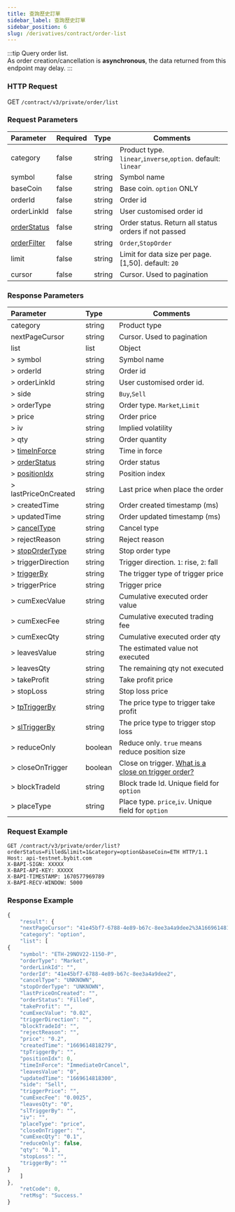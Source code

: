 ```yaml
---
title: 查詢歷史訂單
sidebar_label: 查詢歷史訂單
sidebar_position: 6
slug: /derivatives/contract/order-list
---
```


:::tip
Query order list.<br/>
As order creation/cancellation is **asynchronous**, the data returned from this endpoint may delay.
:::


### HTTP Request
GET `/contract/v3/private/order/list`

### Request Parameters
| Parameter | Required | Type | Comments|
|:----- |:-------|:-----|------ |
|category |false |string |Product type. `linear`,`inverse`,`option`. default: `linear` |
|symbol |false |string |Symbol name|
|baseCoin |false |string |Base coin. `option` ONLY|
|orderId |false |string |Order id |
|orderLinkId |false |string |User customised order id |
|[orderStatus](../enum#orderStatus) |false |string |Order status. Return all status orders if not passed|
|[orderFilter](../enum#orderFilter) |false |string |`Order`,`StopOrder`|
|limit |false |string |Limit for data size per page. [1,50]. default: `20`|
|cursor |false |string |Cursor. Used to pagination|

### Response Parameters
| Parameter | Type | Comments|
|:----- |:-----|------ |
|category |string |Product type |
|nextPageCursor |string |Cursor. Used to pagination |
|list |list |Object |
|> symbol |string |Symbol name |
|> orderId |string |Order id |
|> orderLinkId |string |User customised order id. |
|> side |string |`Buy`,`Sell` |
|> orderType |string |Order type. `Market`,`Limit`|
|> price |string |Order price |
|> iv |string |Implied volatility |
|> qty |string |Order quantity |
|> [timeInForce](../enum#timeinforce) |string |Time in force |
|> [orderStatus](../enum#orderstatus) |string |Order status |
|> [positionIdx](../enum#positionidx) |string |Position index |
|> lastPriceOnCreated |string |Last price when place the order |
|> createdTime |string |Order created timestamp (ms) |
|> updatedTime |string |Order updated timestamp (ms) |
|> [cancelType](../enum#canceltype) |string |Cancel type |
|> rejectReason |string |Reject reason |
|> [stopOrderType](../enum#stopordertype) |string |Stop order type |
|> triggerDirection |string |Trigger direction. `1`: rise, `2`: fall |
|> [triggerBy](../enum#triggerby) |string |The trigger type of trigger price |
|> triggerPrice |string |Trigger price |
|> cumExecValue |string |Cumulative executed order value |
|> cumExecFee |string |Cumulative executed trading fee |
|> cumExecQty |string |Cumulative executed order qty |
|> leavesValue |string |The estimated value not executed  |
|> leavesQty |string |The remaining qty not executed |
|> takeProfit |string |Take profit price |
|> stopLoss |string |Stop loss price |
|> [tpTriggerBy](../enum#triggerby) |string |The price type to trigger take profit|
|> [slTriggerBy](../enum#triggerby) |string |The price type to trigger stop loss|
|> reduceOnly |boolean |Reduce only. `true` means reduce position size |
|> closeOnTrigger |boolean |Close on trigger. <a href="https://www.bybit.com/en-US/help-center/bybitHC_Article?language=en_US&id=000001050">What is a close on trigger order?</a> |
|> blockTradeId |string |Block trade Id. Unique field for `option` |
|> placeType |string |Place type. `price`,`iv`. Unique field for `option` |

### Request Example

<Tabs>
<TabItem value="console-option" label="option">

```http
GET /contract/v3/private/order/list?orderStatus=Filled&limit=1&category=option&baseCoin=ETH HTTP/1.1
Host: api-testnet.bybit.com
X-BAPI-SIGN: XXXXX
X-BAPI-API-KEY: XXXXX
X-BAPI-TIMESTAMP: 1670577969789
X-BAPI-RECV-WINDOW: 5000
```

</TabItem>
</Tabs>

### Response Example

<Tabs>
<TabItem value="js option" label="option">

```javascript
{
    "result": {
    "nextPageCursor": "41e45bf7-6788-4e89-b67c-8ee3a4a9dee2%3A1669614818279%2C41e45bf7-6788-4e89-b67c-8ee3a4a9dee2%3A1669614818279",
    "category": "option",
    "list": [
{
    "symbol": "ETH-29NOV22-1150-P",
    "orderType": "Market",
    "orderLinkId": "",
    "orderId": "41e45bf7-6788-4e89-b67c-8ee3a4a9dee2",
    "cancelType": "UNKNOWN",
    "stopOrderType": "UNKNOWN",
    "lastPriceOnCreated": "",
    "orderStatus": "Filled",
    "takeProfit": "",
    "cumExecValue": "0.02",
    "triggerDirection": "",
    "blockTradeId": "",
    "rejectReason": "",
    "price": "0.2",
    "createdTime": "1669614818279",
    "tpTriggerBy": "",
    "positionIdx": 0,
    "timeInForce": "ImmediateOrCancel",
    "leavesValue": "0",
    "updatedTime": "1669614818300",
    "side": "Sell",
    "triggerPrice": "",
    "cumExecFee": "0.0025",
    "leavesQty": "0",
    "slTriggerBy": "",
    "iv": "",
    "placeType": "price",
    "closeOnTrigger": "",
    "cumExecQty": "0.1",
    "reduceOnly": false,
    "qty": "0.1",
    "stopLoss": "",
    "triggerBy": ""
}
    ]
},
    "retCode": 0,
    "retMsg": "Success."
}
```
</TabItem>
</Tabs>